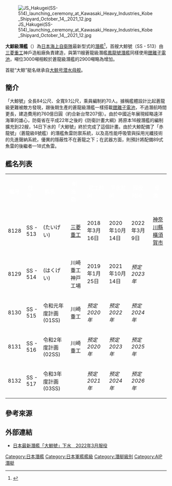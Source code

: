 {{noteTA
|T=zh-hant:大鯨級潛艦;zh-hans:大鲸级潜艇;zh-hk:大鯨級潛艇;
|G1=單位
|1=zh-hant:大鯨級潛艦;zh-hans:大鲸级潜艇;zh-hk:大鯨級潛艇;
|2=zh-hant:聲納;zh-hans:声呐;
|3=zh-hant:潛艦;zh-hans:潜艇;zh-hk:潛艇;
|4=zh-cn:斯特林发动机;zh-tw:史特林發動機;zh-hk:斯特林發動機;
|5=zh-hans:不依赖空气推进;zh-hant:絕氣推進;
}}
{{潜艇
|名称= ''大鯨級潛艦''
|图片= [[File:Naming_and_Launch_Ceremony_of_SS_Taigei.jpg|300px]]
|照片說明= 
|图片2= 
|照片說明2= 
|舰种= [[柴電動力|柴電動力]][[鋰離子電池|鋰離子電池推進潛艦]]
|命名= 
|拥有国= {{日本}}
|舰级= 大鯨級潛艦
|代号=
|舷号=
|制造=
|造價=800億日圆/艘
|前型= [[蒼龍級潛艦|蒼龍級潛艦]]
|次型= 
|同型= 8艘（預計）
|数量=
|下订=
|竣工= 
|下水= 1艘
|服役= 1艘
|退役=
|结局= 服役中
|除籍=
|状态=
|绰号=
|荣誉= 
|水上排水量= 約3000噸
|水下排水量= 
|水上吃水= 8.5公尺
|极限潜深= 
|长度= 84.0公尺
|阔度= 9.1公尺
|结构=
|动力系统=
|燃料=
|功率=
|叶轴= X型尾舵
|水上极速= 
|潜行极速= 約20.0節
|续航力=  
|自持力= 水下連續潛航至少3週（4節～5節）
|乘员= 70名，艦長[[中校|二等海佐]]編階
|电子设备= ZPS-6H搜索雷達<br> ZQQ-8整合式聲納系統
|鱼雷= 533mm魚雷管六具<br>{{link-ja|18型魚雷|18式魚雷}}
|火炮=
|导弹= [[魚叉飛彈|UGM-84 魚叉反艦飛彈]]
|其他武备=
}}
[[File:JS_Hakugei(SS-514)_launching_ceremony_at_Kawasaki_Heavy_Industries_Kobe_Shipyard_October_14,_2021_12.jpg|thumb]]

'''大鯨級潛艦'''（{{lang-ja|'''たいげい型潜水艦'''}}）為[[日本海上自衛隊|日本海上自衛隊]]最新型式的[[潛艦|潛艦]]<ref>{{Cite web |url=https://www.mod.go.jp/msdf/operation/meimei/r02/ |title=命名式・進水式 |access-date=2020-11-28 |archive-date=2020-11-30 |archive-url=https://web.archive.org/web/20201130230928/https://www.mod.go.jp/msdf/operation/meimei/r02/ |dead-url=no }}</ref>，首艘大鯨號（SS - 513）由[[三菱重工|三菱重工]]神戶造船廠負責建造，與第11艘蒼龍級潛艦[[鳳龍號潛艦|鳳龍號潛艦]]同樣使用[[鋰離子電池|鋰離子電池]]，噸位3000噸相較於蒼龍級潛艦的2900噸略為增加。

首艇“大鲸”艇名继承自[[大鲸号潜水母舰|大鲸号潜水母舰]]。

== 簡介 ==
「大鯨號」全長84公尺、全寬9.1公尺，乘員編制約70人。據稱艦體設計比起蒼龍級更難被敵方發現，跟後期生產的蒼龍級潛艦一樣搭載[[鋰離子電池|鋰離子電池]]，不過潛航時間更長，建造費用約760億日圓（約合新台幣207億）。由於中國近年展現經略遠洋海軍的雄心，防衛省在平成22年之後的《防衛計畫大綱》將原本16艘潛艦的編制擴充到22艘，14日下水的「大鯨號」終於完成了這個計畫。由於大鯨配備了「赤龍號」（蒼龍級8號艦）的潛艦魚雷防禦系統，以及高性能呼吸管與採用光纖技術的先進聲納系統，優異的隱蔽性不在蒼龍之下；在武器方面，則預計將配備89式魚雷的後繼者—18式魚雷。

== 艦名列表 ==
{| class="toccolours" border="1" cellspacing="1" cellpadding="2" style="margin:left; border-collapse:collapse;"
|- style="background:#069;"
|'''<span style="color:#fff;"> 编号 </span>'''
|'''<span style="color:#fff;"> 舷号 </span>'''
|'''<span style="color:#fff;"> 舰名 </span>'''
|'''<span style="color:#fff;"> 制造商 </span>'''
|'''<span style="color:#fff;"> 动工时间 </span>'''
|'''<span style="color:#fff;"> 下水时间 </span>'''
|'''<span style="color:#fff;"> 服役时间 </span>'''
|'''<span style="color:#fff;"> 母港 </span>'''
|-
! 8128
| SS - 513
| {{link-ja|大鯨號潜艇|たいげい (潜水艦)}}(たいげい)
! [[三菱重工|三菱重工]]
| 2018年3月16日
| 2020年10月14日
| 2022年3月9日
| [[神奈川縣|神奈川縣]][[橫須賀市|橫須賀市]]
|-
! 8129
| SS - 514
| {{link-ja|白鯨號潜艇|はくげい (潜水艦)}}(はくげい)
! 川崎重工 神戸工場
| 2019年1月25日
| 2021年10月14日
| ''预定 2023年''
|
|-
! 8130
| SS - 515
| 令和元年度計画 (01SS)
! 川崎重工
| ''预定 2020年''
| ''预定 2022年''
| ''预定 2024年''
|
|-
! 8131
| SS - 516
| 令和2年度計画 (02SS)
! 川崎重工
| ''预定 2020年''
| ''预定 2023年''
| ''预定 2025年''
|
|-
! 8132
| SS - 517
| 令和3年度計画 (03SS)
!
| ''预定 2021年''
| ''预定 2024年''
| ''预定 2026年''
|
|}
{{clear}}

== 參考來源 ==
{{reflist|}}

== 外部連結 ==
* [https://www.ettoday.net/news/20201014/1831473.htm 日本最新潛艦「大鯨號」下水　2022年3月服役] {{Wayback|url=https://www.ettoday.net/news/20201014/1831473.htm |date=20210121022144 }}

{{日本作戰艦艇}}

[[Category:日本潛艦|Category:日本潛艦]]
[[Category:日本軍艦艦級|Category:日本軍艦艦級]]
[[Category:潛艇級別|Category:潛艇級別]]
[[Category:AIP潛艇|Category:AIP潛艇]]
